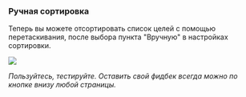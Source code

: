 
### Ручная сортировка

Теперь вы можете отсортировать список целей с помощью перетаскивания, после выбора пункта "Вручную" в настройках сортировки.

![](/ManualSorting.png)

_Пользуйтесь, тестируйте. Оставить свой фидбек всегда можно по кнопке внизу любой страницы._

